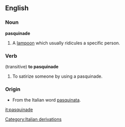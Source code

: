 ==English==
===Noun===
'''pasquinade''' 

# A [[lampoon]] which usually ridicules a specific person.

===Verb===
(transitive)
'''to pasquinade'''
# To satirize someone by using a pasquinade.

===Origin===
*From the Italian word [[pasquinata]].
[[it:pasquinade]]
[[Category:Italian derivations]]